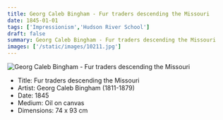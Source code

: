 ```yaml
---
title: Georg Caleb Bingham - Fur traders descending the Missouri
date: 1845-01-01
tags: ['Impressionism','Hudson River School']
draft: false
summary: Georg Caleb Bingham - Fur traders descending the Missouri
images: ['/static/images/10211.jpg']
---
```


![Georg Caleb Bingham - Fur traders descending the Missouri](/static/images/10211.jpg)

* Title: Fur traders descending the Missouri
* Artist: Georg Caleb Bingham (1811-1879)
* Date: 1845
* Medium: Oil on canvas
* Dimensions: 74 x 93 cm


